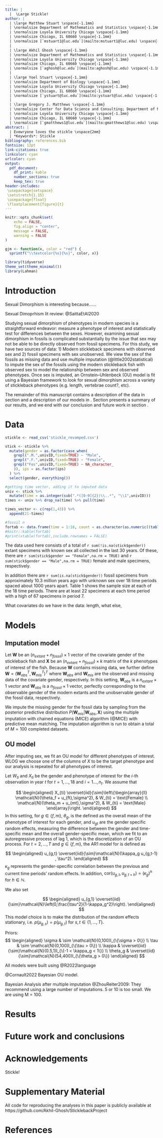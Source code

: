 ```yaml
---
title: |
  |  \Large Stickle!
author: | 
  | \large Matthew Stuart \vspace{-1.1mm}
  | \normalsize Department of Mathematics and Statistics \vspace{-1.1mm}
  | \normalsize Loyola University Chicago \vspace{-1.1mm}
  | \normalsize Chicago, IL 60660 \vspace{-1.1mm}
  | \normalsize [`mstuart1@luc.edu`](mailto:mstuart1@luc.edu) \vspace{-1.1mm}
  |
  | \large Akhil Ghosh \vspace{-1.1mm}
  | \normalsize Department of Mathematics and Statistics \vspace{-1.1mm}
  | \normalsize Loyola University Chicago \vspace{-1.1mm}
  | \normalsize Chicago, IL 60660 \vspace{-1.1mm}
  | \normalsize [`aghosh@luc.edu`](mailto:aghosh@luc.edu) \vspace{-1.1mm}
  |
  | \large Yoel Stuart \vspace{-1.1mm}
  | \normalsize Department of Biology \vspace{-1.1mm}
  | \normalsize Loyola University Chicago \vspace{-1.1mm}
  | \normalsize Chicago, IL 60660 \vspace{-1.1mm}
  | \normalsize [`ystuart@luc.edu`](mailto:ystuart@luc.edu) \vspace{-1.1mm}
  |
  | \large Gregory J. Matthews \vspace{-1.1mm}
  | \normalsize Center for Data Science and Consulting; Department of Mathematics and Statistics \vspace{-1.1mm}
  | \normalsize Loyola University Chicago \vspace{-1.1mm}
  | \normalsize Chicago, IL 60660 \vspace{-1.1mm}
  | \normalsize [`gmatthews1@luc.edu`](mailto:gmatthews1@luc.edu) \vspace{-1.1mm}
abstract: |
  | Evewryone loves the stickle \vspace{2mm}
  | *Keywords*: Stickle
bibliography: references.bib
fontsize: 12pt
link-citations: true
linkcolor: cyan
urlcolor: cyan
output:
  pdf_document:
    df_print: kable
    number_sections: true
    keep_tex: true
header-includes:
 \usepackage{setspace}
 \setstretch{1.15}
 \usepackage{float}
 \floatplacement{figure}{t}
---
```


```r
knitr::opts_chunk$set(
	echo = FALSE,
	fig.align = "center",
	message = FALSE,
	warning = FALSE
)

gjm <- function(x, color = "red") {
  sprintf("\\textcolor{%s}{%s}", color, x)}
```

\newcommand{\iid}{\overset{iid}{\sim}}

```r
library(tidyverse)
theme_set(theme_minimal())
library(Lahman)
```

\newpage

# Introduction {#sec:intro}
Sexual Dimorphism is interesting because...... 

Sexual Dimoprhism lit review:
@SaittaEtAl2020 

Studying sexual dimorphism of phenotypes in modern species is a straightforward endeavor: measure a phenotype of interest and statistically test for differences between the sexes.  However, examining sexual dimorphism in fossils is complicated substantially by the issue that sex may not be able to be directly observed from fossil specimens.  For this study, we have two sources of data: 1) Modern stickleback specimens with observed sex and 2) fossil specimens with sex unobserved.  We view the sex of the fossils as missing data and use multiple imputation (@little2002statistical) to impute the sex of the fossils using the modern stickleback fish with observed sex to model the relationship between sex and observed phenotypes.  Once sex is imputed, an Ornstein–Uhlenbeck (OU) model is fit using a Bayesian framework to look for sexual dimorphism across a variety of stickleback phenotypes (e.g. length, vertebrae count?, etc).

The remainder of this manuscript contains a description of the data in section \ref{sec:data} and a description of our models in \ref{sec:models}. Section \ref{sec:results} presents a summary of our results, and we end with our conclusion and future work in section \ref{sec:conclusions}.  

# Data {#sec:data}

```r
stickle <- read_csv('stickle_revamped.csv')

stick <- stickle %>% 
  mutate(gender = as.factor(case_when(
    grepl(".M.",univID,fixed=TRUE) ~ "Male",
    grepl(".F.",univID,fixed=TRUE) ~ "Female",
    grepl("Fos",univID,fixed=TRUE) ~ NA_character_
    )), ips = as.factor(ips)
  ) %>% 
  select(gender, everything())

#getting time vector, adding it to imputed data
univ <- stick %>% 
  mutate(time = as.integer(sub(".*([0-9]{2})\\..*", "\\1",univID)))
times <- univ %>% drop_na(time) %>% pull(time)

times_vector <- c(rep(1,43)) %>% 
  append(21-times)

#fossil n
fortab <- data.frame(time = 1:18, count = as.character(as.numeric((table(times_vector)))))
#knitr::kable(fortab)
#print(xtable(fortab),include.rownames = FALSE)
```

The data used here consists of a total of `r sum(!is.na(stick$gender))` extant specimens with known sex all collected in the last 30 years.  Of these, there are `r sum(stick$gender == "Female",na.rm = TRUE)` and `r sum(stick$gender == "Male",na.rm = TRUE)` female and male specimens, respectively.  

In addition there are `r sum(is.na(stick$gender))` fossil specimens from approximately 10.3 million years ago with unknown sex over 18 time periods spaced about 1000 years apart. Table 1 shows the sample size at each of the 18 time periods.  There are at least 22 specimens at each time period with a high of 67 specimens in period 7.  


<!-- % latex table generated in R 4.2.2 by xtable 1.8-4 package -->
<!-- % Mon May  1 11:20:28 2023 -->
\begin{table}[ht]
\centering
\begin{tabular}{rl}
  \hline
time & count \\ 
  \hline
  1 & 43 \\ 
    2 & 41 \\ 
    3 & 51 \\ 
    4 & 41 \\ 
    5 & 46 \\ 
    6 & 48 \\ 
    7 & 67 \\ 
    8 & 55 \\ 
    9 & 42 \\ 
   10 & 33 \\ 
   11 & 37 \\ 
   12 & 22 \\ 
   13 & 41 \\ 
   14 & 43 \\ 
   15 & 46 \\ 
   16 & 47 \\ 
   17 & 56 \\ 
   18 & 55 \\ 
   \hline
\end{tabular}
\label{tab1}
\caption{The number of stickleback fossils at each time point.  Sample size at each time point ranges from a low of 22 to a high of 67.}
\end{table}

What covariates do we have in the data: length, what else, 


# Models  {#sec:models}
## Imputation model 
Let $\boldsymbol{W}$ be an $(n_{extant} + n_{fossil}) \times 1$ vector of the covariate gender of the stickleback fish and $\boldsymbol{X}$ be an $(n_{extant} + n_{fossil}) \times k$ matrix of the $k$ phenotypes of interest of the fish.  Because $\boldsymbol{W}$ contains missing data, we further define $\boldsymbol{W} = (\boldsymbol{W}_{obs}^T,\boldsymbol{W}_{mis}^T)^T$ where $\boldsymbol{W}_{obs}$ and $\boldsymbol{W}_{mis}$ are the observed and missing data of the covariate gender, respectively.  In this setting, $\boldsymbol{W}_{obs}$ is a $n_{extant} \times 1$ vector and $\boldsymbol{W}_{obs}$ is a $n_{fossil} \times 1$ vector, perfectly corresponding to the observable gender of the modern extants and the unobservable gender of the fossil data, respectively.  

We impute the missing gender for the fossil data by sampling from the posterior predictive distribution $P(\boldsymbol{W}_{mis}|\boldsymbol{W}_{obs}, \boldsymbol{X})$ using the multiple imputation with chained equations (MICE) algorithm (@MICE) with predictive mean matching.  The imputation algorithm is run to obtain a total of $M = 100$ completed datasets.

## OU model 
After imputing sex, we fit an OU model for different phenotypes of interest.  WLOG we choose one of the columns of $X$ to be the target phenotype and our analysis is repeated for all phenotypes of interest.  

Let $W_{ti}$ and $X_{ti}$ be the gender and phenotype of interest for the $i$-th observation in year $t$ for $t = 1, \ldots, 18$ and  $i = 1\ldots,n_{t}$.  We assume that 


$$
\begin{aligned}
X_{ti} \iid \left\{\begin{array}{ll} \mathcal{N}(\theta_f + u_{ft},\sigma^2), & W_{ti} = \text{Female} \\ \mathcal{N}(\theta_m + u_{mt},\sigma^2), & W_{ti} = \text{Male} \end{array}\right.
\end{aligned}
$$
In this setting, for $g \in \{f,m\}$, $\theta_g$, is the defined as the overall mean of the phenotype of interest for each gender, and $u_{gt}$ are the gender specific random effects, measuring the difference between the gender and time-specific mean and the overall gender-specific mean, which we fit to an autoregressive process of lag 1, which is the discretization of an OU process.  For $t = 2,\ldots,T$ and $g \in \{f,m\}$, the AR1 model for is defined as

$$
\begin{aligned}
u_{g,t} \iid \mathcal{N}(\kappa_g u_{g,t-1} , \tau^2).
\end{aligned}
$$
$\kappa_g$ represents the gender-specific correlation between the previous and current time periods' random effects.  In addition, $\text{cor}(u_{g,t},u_{g,t+h}) = (\kappa_g)^h$ for $h \in \mathbb{N}$.

We also set

$$
\begin{aligned}
u_{g,1} \iid \mathcal{N}\left(0,\frac{\tau^2}{1-\kappa_g^2}\right).
\end{aligned}
$$
This model choice is to make the distribution of the random effects stationary, i.e. $p(\mu_{g,s}) = p(\mu_{g,t})$ for $s,t \in \{1,\dots,T\}$.

Priors: 
$$
\begin{aligned}
\sigma & \sim \mathcal{N}(0,100)I_{\{\sigma > 0\}} \\
\tau & \sim \mathcal{N}(0,100)I_{\{\tau > 0\}} \\
\kappa & \iid \mathcal{N}(0.5,1)I_{\{-1 < \kappa_g < 1\}} \\
\theta_g & \iid \mathcal{N}(54,400)I_{\{\theta_g > 0\}}
\end{aligned}
$$

All models were built using @R2022language

@Cornault2022 Bayesian OU model.  

Bayesian Analysis after multiple imputation @ZhouReiter2009: They recommend using a large number of imputations.  5 or 10 is too small.  We are using M = 100.  


# Results {#sec:results}

# Future work and conclusions {#sec:conclusions}


# Acknowledgements {-}


Stickle!

# Supplementary Material {-}

All code for reproducing the analyses in this paper is publicly available at https://github.com/Akhil-Ghosh/SticklebackProject

# References
